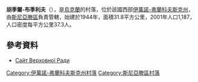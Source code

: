 {{coord|48|25|39|N|25|30|45|E|scale:30000|display=title}}

'''胡季爾-布季利夫'''（{{lang-uk|Хутір-Будилів}}），是[[烏克蘭|烏克蘭]]的村落，位於該國西部[[伊萬諾-弗蘭科夫斯克州|伊萬諾-弗蘭科夫斯克州]]，由[[斯尼亞滕區|斯尼亞滕區]]負責管轄，始建於1944年，面積31.8平方公里，2001年人口1,187，人口密度每平方公里37.3人。

==參考資料==
* [http://gska2.rada.gov.ua/pls/z7502/A005?rdat1=22.11.2007&rf7571=14241 Сайт Верховної Ради]{{dead link|date=2018年4月 |bot=InternetArchiveBot |fix-attempted=yes }}

{{DEFAULTSORT:Хутір-Будилів}}
[[Category:伊萬諾-弗蘭科夫斯克州村落|Category:伊萬諾-弗蘭科夫斯克州村落]]
[[Category:斯尼亞滕區村落|Category:斯尼亞滕區村落]]


{{IvanoFrankivsk-geo-stub}}